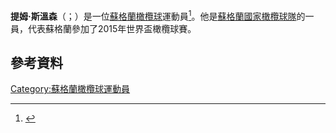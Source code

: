'''提姆·斯溫森'''（{{lang-en|Tim Swinson}}；{{bd|1987年2月17日}}）是一位[[蘇格蘭|蘇格蘭]][[橄欖球|橄欖球]]運動員<ref>{{cite web |url= http://www.bbc.co.uk/sport/0/rugby-union/21300404 |title= England Saxons 9-13 Scotland A |work= web page |publisher= BBC Sport |accessdate= 1 February 2013 |archive-date= 2013-02-19 |archive-url= https://web.archive.org/web/20130219062007/http://www.bbc.co.uk/sport/0/rugby-union/21300404 |dead-url= no }}</ref>。他是[[蘇格蘭國家橄欖球隊|蘇格蘭國家橄欖球隊]]的一員，代表蘇格蘭參加了2015年世界盃橄欖球賽。
==參考資料==
{{Reflist}}
[[Category:蘇格蘭橄欖球運動員|Category:蘇格蘭橄欖球運動員]]